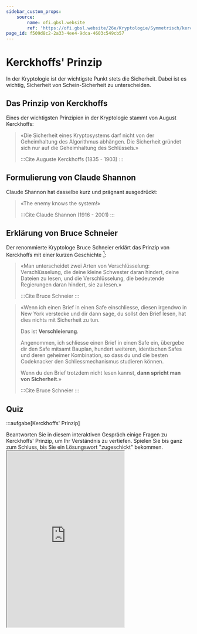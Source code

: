 ```yaml
---
sidebar_custom_props:
    source:
        name: ofi.gbsl.website
        ref: 'https://ofi.gbsl.website/26e/Kryptologie/Symmetrisch/kerckhoffs'
page_id: f509d8c2-2a33-4ee4-9dca-4603c549cb57
---
```


# Kerckhoffs' Prinzip

In der Kryptologie ist der wichtigste Punkt stets die Sicherheit. Dabei ist es wichtig, Sicherheit von Schein-Sicherheit zu unterscheiden.

## Das Prinzip von Kerckhoffs

Eines der wichtigsten Prinzipien in der Kryptologie stammt von August Kerckhoffs:

> «Die Sicherheit eines Kryptosystems darf nicht von der Geheimhaltung des Algorithmus abhängen. Die Sicherheit gründet sich nur auf die Geheimhaltung des Schlüssels.»
>
> :::Cite Auguste Kerckhoffs (1835 - 1903) :::

## Formulierung von Claude Shannon

Claude Shannon hat dasselbe kurz und prägnant ausgedrückt:

> «The enemy knows the system!»
>
> :::Cite Claude Shannon (1916 - 2001) :::

## Erklärung von Bruce Schneier

Der renommierte Kryptologe Bruce Schneier erklärt das Prinzip von Kerckhoffs mit einer kurzen Geschichte [^1]:

> «Man unterscheidet zwei Arten von Verschlüsselung: Verschlüsselung, die deine kleine Schwester daran hindert, deine Dateien zu lesen, und die Verschlüsselung, die bedeutende Regierungen daran hindert, sie zu lesen.»
>
> :::Cite Bruce Schneier :::

> «Wenn ich einen Brief in einen Safe einschliesse, diesen irgendwo in New York verstecke und dir dann sage, du sollst den Brief lesen, hat dies nichts mit Sicherheit zu tun.
>
> Das ist **Verschleierung**.
>
> Angenommen, ich schliesse einen Brief in einen Safe ein, übergebe dir den Safe mitsamt Bauplan, hundert weiteren, identischen Safes und deren geheimer Kombination, so dass du und die besten Codeknacker den Schliessmechanismus studieren können.
>
> Wenn du den Brief trotzdem nicht lesen kannst, **dann spricht man von Sicherheit**.»
>
> :::Cite Bruce Schneier :::

## Quiz

:::aufgabe[Kerckhoffs' Prinzip]

<TaskState id="934be714-7d2e-4b76-80d2-b952d9d33399" />
Beantworten Sie in diesem interaktiven Gespräch einige Fragen zu Kerckhoffs' Prinzip, um Ihr Verständnis zu
vertiefen. Spielen Sie bis ganz zum Schluss, bis Sie ein Lösungswort "zugeschickt" bekommen.

<div style={{ width: '100%', display: 'flex', justifyContent: 'center', marginBottom: '1rem' }}>
    <iframe
        style={{ position: 'relative', border: 'none' }}
        width="320"
        height="480"
        src="https://www.learningsnacks.de/embed/420960/c30126d61b7fce780c81a8266e8be39938af2807"
    />
</div>

Geben Sie das Lösungswort hier ein und überprüfen Sie Ihre Antwort:

<String id="1d209204-9954-4355-b81d-39009ba97bdc" label="Lösungswort" solution="xJ73HeJPl$F!" />
:::

[^1]: Quelle: _[Applied Cryptography](https://www.schneier.com/books/applied-cryptography-2preface/), Bruce Schneier, Vorwort_.
